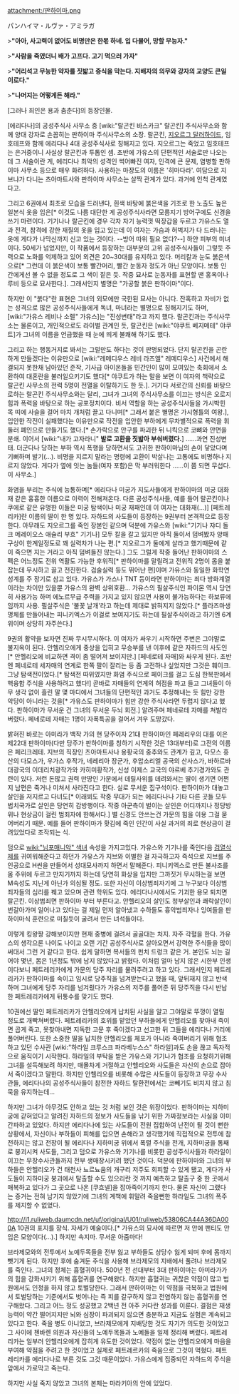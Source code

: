 attachment:/판하이마.png

パンハイマ・ルヴァ・アミラガ 

>'''"아아, 사고력이 없어도 비명만은 한몫 하네. 입 다물어, 망할 무능자."'''

>'''"사람을 죽였더니 배가 고프다. 고기 먹으러 가자"'''

>'''"어리석고 무능한 약자를 짓밟고 증식을 막는다. 지배자의 의무와 강자의 교양도 큰일이로다."'''

>'''"나머지는 어떻게든 해라."'''

[그러나 죄인은 용과 춤춘다]의 등장인물.

[에리다나]의 공성주식사 사무소 중 [wiki:"랄곤킨 바스카크" 랄곤킨] 주식사무소와 함께 양대 강자로 손꼽히는 판하이마 주식사무소의 소장. 랄곤킨, [[지오르그 달러하이드]], 임호테프와 함께 에리다나 4대 공성주식사로 칭해지고 있다. 지오르그는 죽었고 임호테프는 은거중이니 사실상 랄곤킨과 투톱인 셈. 초반에 가유스의 단편적인 서술로만 나오는데 그 서술이란 게, 에리다나 최악의 성격인 썩어빠진 여자, 인격에 큰 문제, 염병할 판하이마 사무소 등으로 매우 화려하다. 사용하는 마장도의 이름은 '히마다라'. 여담으로 지브냐가 다니는 츠아마트사와 판하이마 사무소는 살짝 관계가 있다. 과거에 인척 관계였다고.

그리고 6권에서 최초로 모습을 드러낸다, 흰색 바탕에 붉은색을 기조로 한 노출도 높은 일본식 옷을 입은[* 이것도 나름 대단한 게 공성주식사라면 모름지기 방어구에도 신경을 쓰기 마련이다. 기기나나 랄곤킨에 경우 각자 자기 능력껏 떡장갑을 두르고 가유스도 열과 전격, 참격에 강한 재질의 옷을 입고 있는데 이 여자는 가슴과 허벅지가 다 드러나는 옷에 게다가 나막신까지 신고 있는 것이다. --방어 따위 필요 없다?--] 하얀 피부의 미녀이다. 50세가 넘었지만, 이 작품에서 등장하는 대부분의 고위 공성주식사들이 그렇듯 주력으로 노화를 억제하고 있어 외견은 20~30대를 유지하고 있다. 머리칼과 눈도 붉은색으로[* 그런데 이 붉은색이 보통 빨간머리, 빨간 눈동자 정도가 아닌 모양이다. 보통 인간에게선 볼 수 없을 정도로 그 색이 짙은 듯. 작중 묘사로 눈동자를 표현할 땐 홍옥이나 루비 등으로 묘사한다.]. 그래서인지 별명은 "가공할 붉은 판하이마"이다.

하지만 이 "붉다"란 표현은 그녀의 외모에만 국한된 묘사는 아니다. 잔혹하고 자비가 없는 성격으로 많은 공성주식사들에게 독녀, 마녀라는 별명으로 칭해지기도 하며, [wiki:"가유스 레비나 소렐" 가유스]는 "진성변태"라고 까지 했다. 랄곤킨과는 주식사무소는 물론이고, 개인적으로도 라이벌 관계인 듯, 랄곤킨은 [wiki:"야쿠트 베지메테" 야쿠트]가 그녀의 이름을 언급했을 때 눈에 띄게 불쾌해 하기도 했다. 

그리고 하는 행동거지로 봐서는 그럴만도 하다는 것이 판명되었다. 단지 랄곤킨을 곤란하게 만들겠다는 이유만으로 [wiki:"레메디우스 레비 라즈엘" 레메디우스] 사건에서 해결되지 못한채 남아있던 준작, 기사급 아이온들을 민간인이 많이 모여있는 축회에서 소환하여 대혼란을 불러일으키기도 했다[* 야쿠트가 하는 말을 보면 이 여자의 책략으로 랄곤킨 사무소의 전력 5명이 전열을 이탈하기도 한 듯.]. 거기다 서로간의 신뢰를 바탕으로하는 랄곤킨 주식사무소와는 달리, 그녀가 그녀의 주식사무소를 이끄는 방식은 오로지 힘과 폭력을 바탕으로 하는 공포정치이다. 비서 역할을 하는 공성주식사들을 가시박힌 목 띠에 사슬을 걸어 마치 개처럼 끌고 다니며[* 그래서 붙은 별명은 가시형틀의 여왕.], 입안한 작전이 실패했다는 이유만으로 작전을 입안한 부하에게 무차별적으로 폭력을 휘둘러 폐인으로 만들기도 했다.[* 손가락으로 안구를 파괴한 뒤 니킥으로 코뼈와 안면을 분쇄. 이어서 [wiki:"내가 고자라니" '''발로 고환을 짓밟아 부숴버렸다.'''] ......과연 진성변태. 더군다나 당하는 부하 역시 폭행을 당하면서도 고귀한 판하이마님의 손이 닿았다며 기뻐하며 발기(...). 비명을 지르지 말라는 명령에 고환이 박살나는 고통에도 비명하나 지르지 않았다. 게다가 옆에 잇는 놈들(여자 포함)은 막 부러워한다 ......이 쯤 되면 무섭다. 이 사무소.]

화염을 부리는 주식에 능통하며[* 에리다나 미궁가 지도사들에게 판하이마의 미궁 대화재 같은 흉흉한 이름으로 이력이 전해져온다. 다른 공성주식사들, 예를 들어 랄곤킨이나 쿠에로 같은 유명한 이들은 미궁 탐색이나 미궁 재패인데 이 여자는 대화재(...)] [페트레리카]란 이름의 딸이 한 명 있다. 자하드의 사도들이 등장하는 9권부터 본격적으로 등장한다. 아무래도 지오르그를 죽인 장본인 같으며 덕분에 가유스와 [wiki:"기기나 쟈디 돌크 메레이오스 애슐리 부흐" 기기나] 모두 칼을 갈고 있지만 아직 둘이서 덤벼봤자 양패구상이 한계일정도로 꽤 실력차가 나는 편.[* 지오르그가 둘에게 살라고 했기때문에 같이 죽으면 지는 거라고 아직 덤벼들진 않는다.] 그도 그럴게 작중 들어난 판하이마의 스펙은 어느정도 전위 역활도 가능한 후위직[* 판하이마를 말릴려고 전위직 2명이 몸을 붙잡는데 무시하고 끌고 전진한다. 검술실력 등도 뛰어난 편]이며 가유스와 동일한 화학연성계를 주 장기로 삼고 있다. 가유스가 가스나 TNT 등이라면 판하이마는 죄다 방화계열이라는 차이만 있을뿐 가유스의 완벽 상위호환... 가유스의 필살주식인 파이몬 역시 당연히 사용가능 하며 에노르무급 주력을 가지고 있지 않으면 사용이 불가능하다는 하보류에임까지 사용. 필살주식은 '불꽃 날개'라고 하는데 제대로 밝혀지지 않았다.[* 플라즈마생명체를 만들어내는 피니키엑스가 이걸로 보여지기도 하는데 필살주식이라고 하기엔 6계위이며 상당히 자주쓴다.]

9권의 활약을 보자면 진짜 무시무시하다. 이 여자가 싸우기 시작하면 주변은 그야말로 불지옥이 된다. 안헬리오에게 중상을 입히고 무승부를 낸 이후에 같은 자하드의 사도인[* 안헬리오에 비교하면 격이 좀 떨어져 보이지만.]  [페네로테 자매]와 싸우게 된다. 초반엔 페네로테 세자매의 연계로 한쪽 팔이 잘리는 등 좀 고전하나 싶었지만 그것은 훼이크. 그냥 탐색전이었다.[* 탐색전 따위였지만 화염 주식으로 페이크를 걸고 도심 한복판에서 핵융합 주식을 사용하려고 했다!]  곧바로 자매들의 연계의 허점을 파고 들고 그녀들이 아무 생각 없이 흘린 말 몇 마디에서 그녀들의 단편적인 과거도 추정해내는 듯 힘만 강한 악당이 아니라는 것을[* 가유스도 판하이마가 힘만 강한 주식사라면 두렵지 않다고 했다. 판하이마가 무서운 건 그녀의 무서운 두뇌 회전.] 알려주며 페네로테 자매를 쳐발라 버렸다. 페네로테 자매는 1명이 자폭특공을 걸어서 겨우 도망갔다. 

밝혀진 바로는 아미라가 백작 가의 현 당주이자 21대 판하이마인 페레리우의 대를 이은 제22대 판하이마(다만 당주가 판하이마를 칭하기 시작한 것은 13대부터)로 그전의 이름은 페리크레테. 지브의 직장인 츠아마트사나 용황국의 중추와도 관계가 깊고, 다모스 흥산의 다모스가, 우가스 후작가, 네레리아 장군가, 후압소리엘 공국의 산사스가, 바하르바 대광국의 이데리치광작가와 카히미황작가, 신성 이제스 교국의 야르베 추기경가와도 관련이 있다. 저런 돈많고 권력 만땅인 가문에서 데릴사위를 데려와서는 딸이 생기면 어쩐지 남편은 죽거나 미쳐서 사라진다고 한다. 실로 무서운 집구석이다. 판하이마가 대놓고 살인을 저지르고 다녀도[* 이래뵈도 작중 무대가 되는 에리다나나 기타 다른 곳들 모두 법치국가로 살인은 당연히 감방행이다. 작중 아군측이 벌이는 살인은 어디까지나 정당방위나 현상금이 걸린 범죄자에 한해서다.] 별 신경도 안쓰는건 가문의 힘을 이용 그걸 묻어버리기 때문. 예를 들어 판하이마가 홧김에 죽인 인간이 사실 과거의 죄로 현상금이 걸려있었다로 조작되는 식.    

덤으로 [[wiki:"님포매니악" 색녀]] 속성을 가지고있다. 가유스와 기기나를 죽인다음 [[검열삭제]]를 귀여워해준다고 하던가 가유스가 지브와 이별한 걸 자극하고자 즉석으로 지브를 주인공으로 H씬을 만들어서 성대모사까지 하면서 말해준다. 피니키엑스로 만든 불사조를 몸 주위에 두르고 만지기까지 하는데 당연히 화상을 입지만 그까짓거 무시하는걸 보면 M속성도 지닌게 아닌가 의심될 정도. 또한 자신이 이상범죄자기에 그 누구보다 이상범죄자들의 심리를 꿰고 있으며 관련 학위도 있다. 에리다나시에서도 기괴한 용모 퇴치면 랄곤킨. 이상범죄면 판하이마 부터 부른다고. 안헬리오의 살인도 청부살인과 쾌락살인이 번갈아가며 일어나고 있다는 걸 제일 먼저 알아냈고 수하들도 흉악범죄자나 잉여들을 판하이마식 훈련으로 미칠듯이 굴려서 만든 녀석들이다.

이렇게 킹왕짱 강해보이지만 현재 중병에 걸려서 골골대는 처지. 자주 각혈을 한다. 가유스의 생각으론 나이도 나이고 오랜 기간 공성주식사로 살아오면서 강력한 주식들을 많이 써대서 그런 거 같다고 한다. 쉽게 말하면 복서들의 펀치 드렁크 같은 거. 본인도 뇌는 길어야 몇년, 몸은 1년정도 밖에 남지 않았다고 밝혔다. 이처럼 얼마 남지 않은 시한부 인생이다보니 페트레리카에게 가문의 당주 자리를 물려주려고 하고 있다. 그래서인지 페트레리카가 판하이마를 속이고 임시로 당주직을 넘겨받는다고 했을 때, 앞뒤재지 않고 반색하며 그녀에게 당주 자리를 넘겨줬다가 가유스의 저주를 풀어준 뒤 당주직을 다시 반납한 페트레리카에게 뒤통수를 맞기도 했다. 

10권에선 딸인 페트레리카가 안헬리오에게 납치된 사실을 알고 그야말로 뚜껑이 열릴 정도로 개빡쳐버렸다. 페트레리카의 호위를 맡았던 부하들에게 안헬리오를 찾아내 죽이면 곱게 죽고, 못찾아내면 지독한 고문 후 죽이겠다고 선고한 뒤 그들을 에리다나 거리에 풀어버린다. 또한 소중한 딸을 납치한 안헬리오를 체포가 아니라 죽여버리기 위해 협조하고 있던 수사관 [wiki:"하라일 크루스크 파라베누스스" 하라일]과도 손을 끊고 독자적으로 움직이기 시작한다. 하라일의 부탁을 받은 가유스와 기기나가 협조를 요청하기위해 그녀를 설득해보려 하지만, 매몰차게 거절하고 안헬리오와 사도들은 자신의 손으로 잡아서 죽이겠다고 말한다. 하지만 안헬리오를 비롯해 수많은 사도들이 등장하고 무장 수사관들, 에리다나의 공성주식사들이 참전한 자하드 탈환전에서는 코빼기도 비치지 않고 침묵을 유지하는데...

하지만 그녀가 아무것도 안하고 있는 것 처럼 보인 것은 위장이었다. 판하이마는 지하미궁에 갇혀있다고 알려진 자하드의 정보가 사도들을 낚기 위한 가짜정보라는 사실을 이미 간파하고 있었다. 하지만 에리다나에 있는 사도들이 전원 집합하여 난전이 될 것이 뻔한 상황에서, 자신이나 부하들이 피해를 입으면 손해라고 생각했기에 직접적으로 전투에 참전하지는 않고 전장이 될 에리다나 지하미궁 위에서 폭렬 주식을 전개, 지하미궁을 통째로 붕괴시켜 사도들, 그리고 덤으로 가유스와 기기나를 비롯한 공성주식사들과 하라일이 이끄는 무장수사관들까지 전부 생매장시키려 했던 것이다. 덕분에 판하이마와 그녀의 부하들은 안헬리오가 건 태천사 뇨르뇨움의 개구리 저주도 회피할 수 있게 됐고, 게다가 사도들이 지하미궁 붕괴에서 탈출할 수도 있으리란 것 까지 예측하고 탈출구 중 한 곳에서 매복하고 있다가 그 곳으로 나온 [쿠흐넬]을 잡아죽이기까지 한다. 물론 자신이 그랬다는 증거는 전혀 남기지 않았기에 그녀의 계책에 휘말려 죽을뻔한 하라일도 그녀의 폭주를 제지할 수 없었다.

http://i1.ruliweb.daumcdn.net/uf/original/U01/ruliweb/53806CA44A36DA000A
10권의 표지를 장식. 자세가 예술이다.[* 가유스의 묘사에 따르면 저 안에 팬티도 안 입은 모양이다(...).] 하지만 속지마. 무서운 아줌마다!

브라제모와의 전투에서 노예두목들을 전부 잃고 부하들도 상당수 잃게 되며 후에 몸까지 뺏기게 된다. 하지만 후에 숨겨둔 주식을 사용해 브라제모의 지배에서 풀려나 브라제모를 죽인다. 그녀의 정체는 흡혈귀이다. 500년 전 선대부터 3대 판하이마는 아미라가가의 힘을 강화시키기 위해 흡혈귀를 연구해왔다. 하지만 흡혈귀는 귀찮은 약점이 많고 법원에서도 인정을 하지 않고 토벌당한다. 그래서 판하이마는 이 약점을 극복하고 법원에서 토벌당하는 기준에서도 벗어나는 즉 피를 갈구하지 않고 전염하지 않는 흡혈귀를 연구해왔다. 그리고 어느 정도 성공했고 2백년 전 아주 커다란 성과를 이룬다. 결점은 재생능력이 약간 떨어지지만 뇌와 심장이 파괴되지 않으면 충분하고 지금도 실험은 계속되고 있다고 한다. 죽을 병도 아니었고, 브라제모에게 지배당한 것도 자기가 의도한 것이었고 그 사이에 첸바렌 의원과 자신들의 노예두목들과 노예들을 일제 정리해 버렸다. 페트레리카는 일부러 안헬리오에게 잡히게 유도한 것이었다. 약점이 없는 안헬리오에게 마음을 부여해 약점을 주려고 한 것이었고 실제로 페트레르카의 죽음으로 그것이 먹혔다. 페트레리카를 에리다나로 부른 것도 그것 때문이었다. 가유스에게 집중되던 자하드의 주식을 앞에서 가로막고 죽는다.

하지만 사실 죽지 않았고 그녀의 본체는 마라키아의 안에 있었다.
